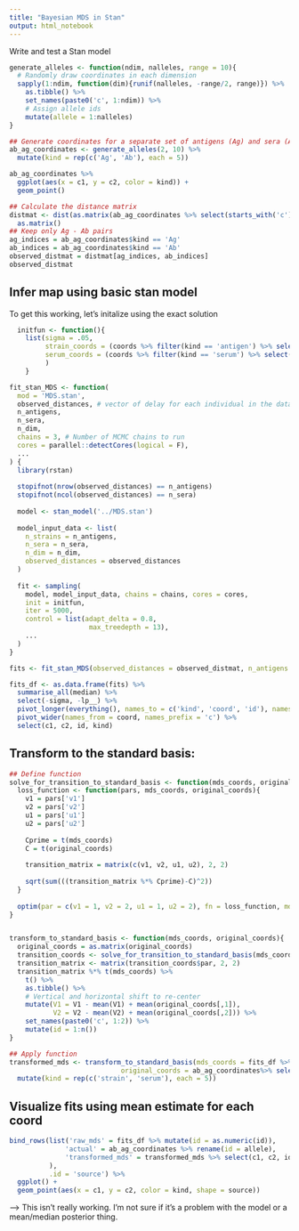```yaml
---
title: "Bayesian MDS in Stan"
output: html_notebook
---
```


Write and test a Stan model

```r
generate_alleles <- function(ndim, nalleles, range = 10){
  # Randomly draw coordinates in each dimension
  sapply(1:ndim, function(dim){runif(nalleles, -range/2, range)}) %>%
    as.tibble() %>%
    set_names(paste0('c', 1:ndim)) %>%
    # Assign allele ids
    mutate(allele = 1:nalleles)
}
```

```r
## Generate coordinates for a separate set of antigens (Ag) and sera (Ab)
ab_ag_coordinates <- generate_alleles(2, 10) %>%
  mutate(kind = rep(c('Ag', 'Ab'), each = 5))

ab_ag_coordinates %>%
  ggplot(aes(x = c1, y = c2, color = kind)) +
  geom_point()
```

```r
## Calculate the distance matrix
distmat <- dist(as.matrix(ab_ag_coordinates %>% select(starts_with('c'))), diag = T) %>%
  as.matrix()
## Keep only Ag - Ab pairs
ag_indices = ab_ag_coordinates$kind == 'Ag'
ab_indices = ab_ag_coordinates$kind == 'Ab'
observed_distmat = distmat[ag_indices, ab_indices]
observed_distmat
```

## Infer map using basic stan model


To get this working, let's initalize using the exact solution 
```r
  initfun <- function(){
    list(sigma = .05,
         strain_coords = (coords %>% filter(kind == 'antigen') %>% select(starts_with('c')) %>% as.matrix),
         serum_coords = (coords %>% filter(kind == 'serum') %>% select(starts_with('c')) %>% as.matrix)
         )
    }
```


```r
fit_stan_MDS <- function(
  mod = 'MDS.stan',
  observed_distances, # vector of delay for each individual in the data
  n_antigens,
  n_sera,
  n_dim,
  chains = 3, # Number of MCMC chains to run
  cores = parallel::detectCores(logical = F),
  ...
) {
  library(rstan)
  
  stopifnot(nrow(observed_distances) == n_antigens)
  stopifnot(ncol(observed_distances) == n_sera)
  
  model <- stan_model('../MDS.stan')
  
  model_input_data <- list(
    n_strains = n_antigens,
    n_sera = n_sera,
    n_dim = n_dim,
    observed_distances = observed_distances
  )
  
  fit <- sampling(
    model, model_input_data, chains = chains, cores = cores, 
    init = initfun,
    iter = 5000,
    control = list(adapt_delta = 0.8,
                    max_treedepth = 13),
    ...
  )
}

```

```r
fits <- fit_stan_MDS(observed_distances = observed_distmat, n_antigens = 5, n_sera = 5, n_dim = 2, chains = 2)
```

```r
fits_df <- as.data.frame(fits) %>%
  summarise_all(median) %>%
  select(-sigma, -lp__) %>%
  pivot_longer(everything(), names_to = c('kind', 'coord', 'id'), names_pattern = '(\\w+)_coords\\[(\\d),(\\d)\\]', values_to = 'value') %>%
  pivot_wider(names_from = coord, names_prefix = 'c') %>%
  select(c1, c2, id, kind)
```

## Transform to the standard basis:
```r
## Define function
solve_for_transition_to_standard_basis <- function(mds_coords, original_coords){
  loss_function <- function(pars, mds_coords, original_coords){
    v1 = pars['v1']
    v2 = pars['v2']
    u1 = pars['u1']
    u2 = pars['u2']
    
    Cprime = t(mds_coords)
    C = t(original_coords)
    
    transition_matrix = matrix(c(v1, v2, u1, u2), 2, 2)
    
    sqrt(sum(((transition_matrix %*% Cprime)-C)^2))
  }
  
  optim(par = c(v1 = 1, v2 = 2, u1 = 1, u2 = 2), fn = loss_function, mds_coords = mds_coords, original_coords = original_coords)
}


transform_to_standard_basis <- function(mds_coords, original_coords){
  original_coords = as.matrix(original_coords)
  transition_coords <- solve_for_transition_to_standard_basis(mds_coords, original_coords)
  transition_matrix <- matrix(transition_coords$par, 2, 2)
  transition_matrix %*% t(mds_coords) %>%
    t() %>%
    as.tibble() %>%
    # Vertical and horizontal shift to re-center
    mutate(V1 = V1 - mean(V1) + mean(original_coords[,1]),
           V2 = V2 - mean(V2) + mean(original_coords[,2])) %>%
    set_names(paste0('c', 1:2)) %>%
    mutate(id = 1:n())
}
```

```r
## Apply function
transformed_mds <- transform_to_standard_basis(mds_coords = fits_df %>% select(starts_with('c')) %>% as.matrix(), 
                            original_coords = ab_ag_coordinates%>% select(starts_with('c')) %>% as.matrix()) %>%
  mutate(kind = rep(c('strain', 'serum'), each = 5))
```




## Visualize fits using mean estimate for each coord
```r
bind_rows(list('raw_mds' = fits_df %>% mutate(id = as.numeric(id)), 
              'actual' = ab_ag_coordinates %>% rename(id = allele),
              'transformed_mds' = transformed_mds %>% select(c1, c2, id, kind)
          ),
          .id = 'source') %>%
  ggplot() +
  geom_point(aes(x = c1, y = c2, color = kind, shape = source))
```


--> This isn't really working. I'm not sure if it's a problem with the model or a mean/median posterior thing.
